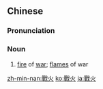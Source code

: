 {{also|战火|戦火}}
==Chinese==
{{zh-forms|s=战火}}

===Pronunciation===
{{zh-pron
|m=zhànhuǒ
|c=zin3 fo2
|h=pfs=chan-fó
|mn=qz:chiàn-hér/tp,xm:chiàn-hé/kh,zz:chiàn-hóe
|cat=n
}}

===Noun===
{{zh-noun}}

# [[fire]] of [[war]]; [[flame]]s of war

[[zh-min-nan:戰火]]
[[ko:戰火]]
[[ja:戰火]]